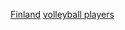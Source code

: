{{Commons cat|Volleyball players from Finland}}

[[Category:各國排球運動員|Finland]]
[[Category:芬蘭運動員|volleyball players]]
